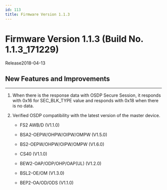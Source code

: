 ```yaml
---
id: 113
title: Firmware Version 1.1.3
---
```


# Firmware Version 1.1.3 (Build No. 1.1.3_171229)

Release<Separator/>2018-04-13


## New Features and Improvements

---

1. When there is the response data with OSDP Secure Session, it responds with 0x16 for SEC_BLK_TYPE value and responds with 0x18 when there is no data.

1. Verified OSDP compatibility with the latest version of the master device.

    - FS2 AWB/D (V1.1.0)

    - BSA2-OEPW/OHPW/OIPW/OMPW (V1.5.0)

    - BS2-OEPW/OHPW/OIPW/OMPW (V1.6.0)

    - CS40 (V1.1.0)

    - BEW2-OAP/ODP/OHP/OAP(UL) (V1.2.0)

    - BSL2-OE/OM (V1.3.0)

    - BEP2-OA/OD/ODS (V1.1.0)